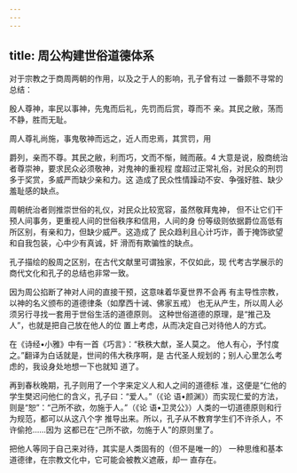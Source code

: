 ```yaml
---
---
---
```

title: 周公构建世俗道德体系
---



对于宗教之于商周两朝的作用，以及之于人的影响，孔子曾有过 一番颇不寻常的总结：

殷人尊神，率民以事神，先鬼而后礼，先罚而后赏，尊而不 亲。其民之敝，荡而不静，胜而无耻。

周人尊礼尚施，事鬼敬神而远之，近人而忠焉，其赏罚，用

爵列，亲而不尊。其民之敝，利而巧，文而不惭，贼而蔽。4 大意是说，殷商统治者尊崇神，要求民众必须敬神，对鬼神的重视程 度超过正常礼俗，对民众的刑罚多于奖赏，多威严而缺少亲和力。这 造成了民众性情躁动不安、争强好胜、缺少羞耻感的缺点。

周朝统治者则推崇世俗的礼仪，对民众比较宽容，虽然敬拜鬼神， 但不让它们干预人间事务，更重视人间的世俗秩序和信用，人间的身 份等级则依据爵位高低有所区别，有亲和力，但缺少威严。这造成了 民众趋利且心计巧诈，善于掩饰欲望和自我包装，心中少有真诚，奸 滑而有欺骗性的缺点。

孔子描绘的殷周之区别，在古代文献里可谓独家，不仅如此，现 代考古学展示的商代文化和孔子的总结也非常一致。

因为周公掐断了神对人间的直接干预，这意味着华夏世界不会再 有主导性宗教，以神的名义颁布的道德律条（如摩西十诫、佛家五戒） 也无从产生，所以周人必须另行寻找一套用于世俗生活的道德原则。 这种世俗道德的原理，是“推己及人”，也就是把自己放在他人的位 置上考虑，从而决定自己对待他人的方式。

在《诗经•小雅》中有一首《巧言》：“秩秩大猷，圣人莫之。 他人有心，予忖度之。”翻译为白话就是，世间的伟大秩序啊，是 古代圣人规划的；别人心里怎么考虑的，我设身处地想一下也就知 道了。

再到春秋晚期，孔子则用了一个字来定义人和人之间的道德标 准，这便是“仁他的学生樊迟问他仁的含义，孔子曰：“爱人。”（《论 语•颜渊》）而实现仁爱的方法，则是“恕”：“己所不欲，勿施于人。”（《论 语•卫灵公》）人类的一切道德原则和行为规范，都可以从这八个字 推导出来。所以，孔子从不教育学生们不许杀人，不许偷抢……因为 这都已在“己所不欲，勿施于人”的原则里了。

把他人等同于自己来对待，其实是人类固有的（但不是唯一的） 一种思维和基本道德律，在宗教文化中，它可能会被教义遮蔽，却一 直存在。